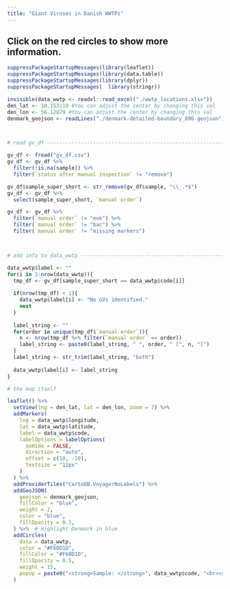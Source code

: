 ```yaml
---
title: "Giant Viruses in Danish WWTPs"
---
```

Click on the red circles to show more information. 
---

```r
suppressPackageStartupMessages(library(leaflet))
suppressPackageStartupMessages(library(data.table))
suppressPackageStartupMessages(library(dplyr))
suppressPackageStartupMessages(  library(stringr))

invisible(data_wwtp <- readxl::read_excel("./wwtp_locations.xlsx"))
den_lat <- 10.153119 #You can adjust the center by changing this val
den_lon <- 56.12879 #You can adjust the center by changing this val
denmark_geojson <- readLines("./denmark-detailed-boundary_896.geojson") %>% paste(collapse = "")



# read gv_df --------------------------------------------------------------

gv_df <- fread("gv_df.csv")
gv_df <- gv_df %>% 
  filter(!is.na(sample)) %>% 
  filter(`status after manual inspection` != "remove")

gv_df$sample_super_short <- str_remove(gv_df$sample, "\\_.*$")
gv_df <- gv_df %>% 
  select(sample_super_short, `manual order`)

gv_df <- gv_df %>% 
  filter(`manual order` != "euk") %>% 
  filter(`manual order` != "bac") %>% 
  filter(`manual order` != "missing markers")



# add info to data_wwtp ---------------------------------------------------

data_wwtp$label <- ""
for(i in 1:nrow(data_wwtp)){
  tmp_df <- gv_df[sample_super_short == data_wwtp$code[i]]
  
  if(nrow(tmp_df) < 1){
    data_wwtp$label[i] <- "No GVs identified."
    next
  }
  
  label_string <- ""
  for(order in unique(tmp_df$`manual order`)){
    n <- nrow(tmp_df %>% filter(`manual order` == order))
    label_string <- paste0(label_string, " ", order, " [", n, "]")
  }
  label_string <- str_trim(label_string, "both")
  
  data_wwtp$label[i] <- label_string
}

# the map itself

leaflet() %>%
  setView(lng = den_lat, lat = den_lon, zoom = 7) %>%
  addMarkers(
    lng = data_wwtp$longitude,
    lat = data_wwtp$latitude,
    label = data_wwtp$code,
    labelOptions = labelOptions(
      noHide = FALSE,
      direction = "auto",
      offset = c(10, -10),
      textsize = "12px"
    )
  ) %>%
  addProviderTiles("CartoDB.VoyagerNoLabels") %>%
  addGeoJSON(
    geojson = denmark_geojson,
    fillColor = "blue",
    weight = 2,
    color = "blue",
    fillOpacity = 0.1,
  ) %>%  # Highlight Denmark in blue
  addCircles(
    data = data_wwtp,
    color = "#F60D1D",
    fillColor = "#F60D1D",
    fillOpacity = 0.5,
    weight = 15,
    popup = paste0("<strong>Sample: </strong>", data_wwtp$code, "<br><strong>GVs identified: </strong>", data_wwtp$label, "<br> <img src = 'img/pandoravirales alt='My Happy SVG'/>")
  )

```
